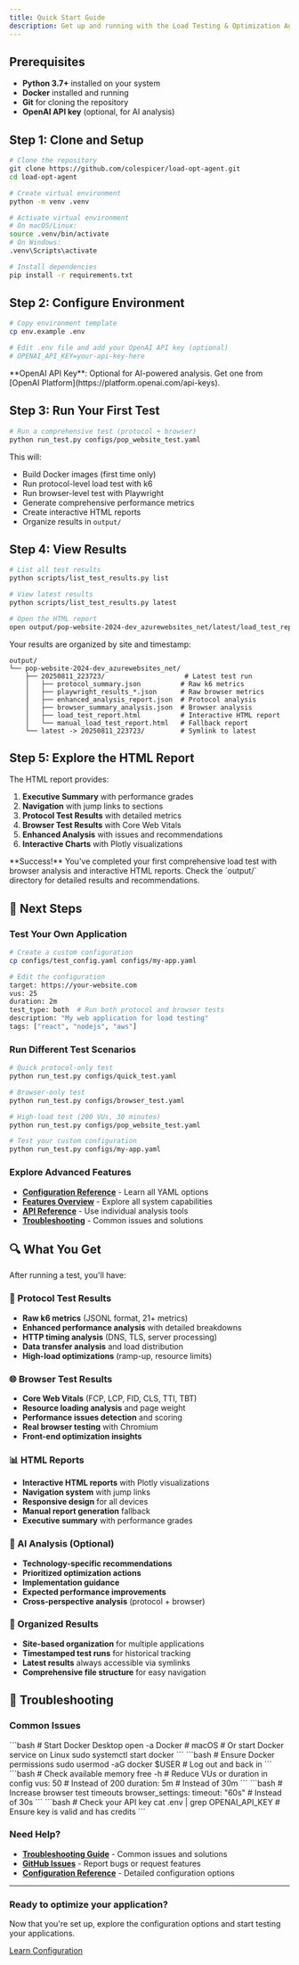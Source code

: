 ```yaml
---
title: Quick Start Guide
description: Get up and running with the Load Testing & Optimization Agent in minutes
---
```


## Prerequisites

- **Python 3.7+** installed on your system
- **Docker** installed and running
- **Git** for cloning the repository
- **OpenAI API key** (optional, for AI analysis)

## Step 1: Clone and Setup

```bash
# Clone the repository
git clone https://github.com/colespicer/load-opt-agent.git
cd load-opt-agent

# Create virtual environment
python -m venv .venv

# Activate virtual environment
# On macOS/Linux:
source .venv/bin/activate
# On Windows:
.venv\Scripts\activate

# Install dependencies
pip install -r requirements.txt
```

## Step 2: Configure Environment

```bash
# Copy environment template
cp env.example .env

# Edit .env file and add your OpenAI API key (optional)
# OPENAI_API_KEY=your-api-key-here
```

<Callout type="info">
  **OpenAI API Key**: Optional for AI-powered analysis. Get one from [OpenAI Platform](https://platform.openai.com/api-keys).
</Callout>

## Step 3: Run Your First Test

```bash
# Run a comprehensive test (protocol + browser)
python run_test.py configs/pop_website_test.yaml
```

This will:
- Build Docker images (first time only)
- Run protocol-level load test with k6
- Run browser-level test with Playwright
- Generate comprehensive performance metrics
- Create interactive HTML reports
- Organize results in `output/`

## Step 4: View Results

```bash
# List all test results
python scripts/list_test_results.py list

# View latest results
python scripts/list_test_results.py latest

# Open the HTML report
open output/pop-website-2024-dev_azurewebsites_net/latest/load_test_report.html
```

Your results are organized by site and timestamp:
```
output/
└── pop-website-2024-dev_azurewebsites_net/
    ├── 20250811_223723/                    # Latest test run
    │   ├── protocol_summary.json          # Raw k6 metrics
    │   ├── playwright_results_*.json      # Raw browser metrics
    │   ├── enhanced_analysis_report.json  # Protocol analysis
    │   ├── browser_summary_analysis.json  # Browser analysis
    │   ├── load_test_report.html          # Interactive HTML report
    │   └── manual_load_test_report.html   # Fallback report
    └── latest -> 20250811_223723/         # Symlink to latest
```

## Step 5: Explore the HTML Report

The HTML report provides:

1. **Executive Summary** with performance grades
2. **Navigation** with jump links to sections
3. **Protocol Test Results** with detailed metrics
4. **Browser Test Results** with Core Web Vitals
5. **Enhanced Analysis** with issues and recommendations
6. **Interactive Charts** with Plotly visualizations

<Callout type="success">
  **Success!** You've completed your first comprehensive load test with browser analysis and interactive HTML reports. 
  Check the `output/` directory for detailed results and recommendations.
</Callout>

## 🎯 Next Steps

### Test Your Own Application

```bash
# Create a custom configuration
cp configs/test_config.yaml configs/my-app.yaml

# Edit the configuration
target: https://your-website.com
vus: 25
duration: 2m
test_type: both  # Run both protocol and browser tests
description: "My web application for load testing"
tags: ["react", "nodejs", "aws"]
```

### Run Different Test Scenarios

```bash
# Quick protocol-only test
python run_test.py configs/quick_test.yaml

# Browser-only test
python run_test.py configs/browser_test.yaml

# High-load test (200 VUs, 30 minutes)
python run_test.py configs/pop_website_test.yaml

# Test your custom configuration
python run_test.py configs/my-app.yaml
```

### Explore Advanced Features

- **[Configuration Reference](/configuration)** - Learn all YAML options
- **[Features Overview](/features)** - Explore all system capabilities
- **[API Reference](/reference/api-reference)** - Use individual analysis tools
- **[Troubleshooting](/guides/troubleshooting)** - Common issues and solutions

## 🔍 What You Get

After running a test, you'll have:

### 🔌 Protocol Test Results
- **Raw k6 metrics** (JSONL format, 21+ metrics)
- **Enhanced performance analysis** with detailed breakdowns
- **HTTP timing analysis** (DNS, TLS, server processing)
- **Data transfer analysis** and load distribution
- **High-load optimizations** (ramp-up, resource limits)

### 🌐 Browser Test Results
- **Core Web Vitals** (FCP, LCP, FID, CLS, TTI, TBT)
- **Resource loading analysis** and page weight
- **Performance issues detection** and scoring
- **Real browser testing** with Chromium
- **Front-end optimization insights**

### 📊 HTML Reports
- **Interactive HTML reports** with Plotly visualizations
- **Navigation system** with jump links
- **Responsive design** for all devices
- **Manual report generation** fallback
- **Executive summary** with performance grades

### 🤖 AI Analysis (Optional)
- **Technology-specific recommendations**
- **Prioritized optimization actions**
- **Implementation guidance**
- **Expected performance improvements**
- **Cross-perspective analysis** (protocol + browser)

### 📁 Organized Results
- **Site-based organization** for multiple applications
- **Timestamped test runs** for historical tracking
- **Latest results** always accessible via symlinks
- **Comprehensive file structure** for easy navigation

## 🚨 Troubleshooting

### Common Issues

<Accordion>
  <AccordionItem title="Docker not running">
    ```bash
    # Start Docker Desktop
    open -a Docker  # macOS
    # Or start Docker service on Linux
    sudo systemctl start docker
    ```
  </AccordionItem>
  
  <AccordionItem title="Permission errors">
    ```bash
    # Ensure Docker permissions
    sudo usermod -aG docker $USER
    # Log out and back in
    ```
  </AccordionItem>
  
  <AccordionItem title="Memory issues with high-load tests">
    ```bash
    # Check available memory
    free -h
    # Reduce VUs or duration in config
    vus: 50  # Instead of 200
    duration: 5m  # Instead of 30m
    ```
  </AccordionItem>
  
  <AccordionItem title="Browser test timeouts">
    ```bash
    # Increase browser test timeouts
    browser_settings:
      timeout: "60s"  # Instead of 30s
    ```
  </AccordionItem>
  
  <AccordionItem title="OpenAI API errors">
    ```bash
    # Check your API key
    cat .env | grep OPENAI_API_KEY
    # Ensure key is valid and has credits
    ```
  </AccordionItem>
</Accordion>

### Need Help?

- **[Troubleshooting Guide](/guides/troubleshooting)** - Common issues and solutions
- **[GitHub Issues](https://github.com/colespicer/load-opt-agent/issues)** - Report bugs or request features
- **[Configuration Reference](/configuration)** - Detailed configuration options

---

<div className="cta">
  <h3>Ready to optimize your application?</h3>
  <p>Now that you're set up, explore the configuration options and start testing your applications.</p>
  <a href="/configuration" className="btn btn-primary">Learn Configuration</a>
</div> 